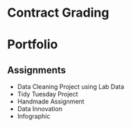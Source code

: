 # Contract Grading



# Portfolio

## Assignments

* Data Cleaning Project using Lab Data
* Tidy Tuesday Project
* Handmade Assignment
* Data Innovation
* Infographic
